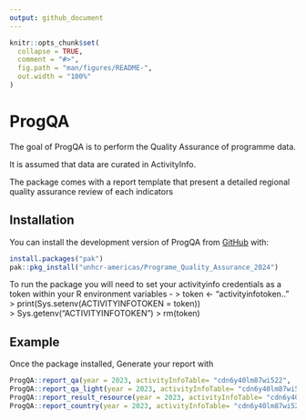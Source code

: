 ```yaml
---
output: github_document
---
```


<!-- README.md is generated from README.Rmd. Please edit that file -->

```r
knitr::opts_chunk$set(
  collapse = TRUE,
  comment = "#>",
  fig.path = "man/figures/README-",
  out.width = "100%"
)
```

# ProgQA

<!-- badges: start -->
<!-- badges: end -->

The goal of ProgQA is to perform the Quality Assurance of programme data. 

It is assumed that data are curated in ActivityInfo. 

The package comes with a report template that present a detailed regional quality assurance review of each indicators

## Installation

You can install the development version of ProgQA from [GitHub](https://github.com/) with:

``` r
install.packages("pak")
pak::pkg_install("unhcr-americas/Programe_Quality_Assurance_2024")
```

To run the package you will need to set your activityinfo credentials as a token within your R environment variables - 
> token <- "activityinfotoken.."
> print(Sys.setenv(ACTIVITYINFOTOKEN = token))   
> Sys.getenv("ACTIVITYINFOTOKEN")
> rm(token)


## Example

Once the package installed, Generate your report with 

```r
ProgQA::report_qa(year = 2023, activityInfoTable= "cdn6y40lm87wi522",   folder = "dev/report")
ProgQA::report_qa_light(year = 2023, activityInfoTable= "cdn6y40lm87wi522",   folder = "dev/report")
ProgQA::report_result_resource(year = 2023, activityInfoTable= "cdn6y40lm87wi522",   folder = "dev/report")
ProgQA::report_country(year = 2023, activityInfoTable= "cdn6y40lm87wi522",   folder = "dev/report")
```

 
